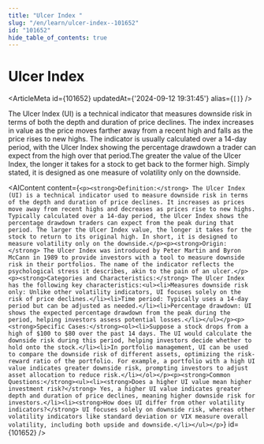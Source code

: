 ```yaml
---
title: "Ulcer Index "
slug: "/en/learn/ulcer-index--101652"
id: "101652"
hide_table_of_contents: true
---
```



# Ulcer Index 

<ArticleMeta id={101652} updatedAt={'2024-09-12 19:31:45'} alias={`[]`} />
<div className='border-solid border-b border-t-0 my-4 border-[var(--ifm-color-gray-300)]' />

The Ulcer Index (UI) is a technical indicator that measures downside risk in terms of both the depth and duration of price declines. The index increases in value as the price moves farther away from a recent high and falls as the price rises to new highs. The indicator is usually calculated over a 14-day period, with the Ulcer Index showing the percentage drawdown a trader can expect from the high over that period.The greater the value of the Ulcer Index, the longer it takes for a stock to get back to the former high. Simply stated, it is designed as one measure of volatility only on the downside.

<AIContent content={`<p><strong>Definition:</strong> The Ulcer Index (UI) is a technical indicator used to measure downside risk in terms of the depth and duration of price declines. It increases as prices move away from recent highs and decreases as prices rise to new highs. Typically calculated over a 14-day period, the Ulcer Index shows the percentage drawdown traders can expect from the peak during that period. The larger the Ulcer Index value, the longer it takes for the stock to return to its original high. In short, it is designed to measure volatility only on the downside.</p><p><strong>Origin:</strong> The Ulcer Index was introduced by Peter Martin and Byron McCann in 1989 to provide investors with a tool to measure downside risk in their portfolios. The name of the indicator reflects the psychological stress it describes, akin to the pain of an ulcer.</p><p><strong>Categories and Characteristics:</strong> The Ulcer Index has the following key characteristics:<ul><li>Measures downside risk only: Unlike other volatility indicators, UI focuses solely on the risk of price declines.</li><li>Time period: Typically uses a 14-day period but can be adjusted as needed.</li><li>Percentage drawdown: UI shows the expected percentage drawdown from the peak during the period, helping investors assess potential losses.</li></ul></p><p><strong>Specific Cases:</strong><ol><li>Suppose a stock drops from a high of $100 to $80 over the past 14 days. The UI would calculate the downside risk during this period, helping investors decide whether to hold onto the stock.</li><li>In portfolio management, UI can be used to compare the downside risk of different assets, optimizing the risk-reward ratio of the portfolio. For example, a portfolio with a high UI value indicates greater downside risk, prompting investors to adjust asset allocation to reduce risk.</li></ol></p><p><strong>Common Questions:</strong><ul><li><strong>Does a higher UI value mean higher investment risk?</strong> Yes, a higher UI value indicates greater depth and duration of price declines, meaning higher downside risk for investors.</li><li><strong>How does UI differ from other volatility indicators?</strong> UI focuses solely on downside risk, whereas other volatility indicators like standard deviation or VIX measure overall volatility, including both upside and downside.</li></ul></p>`} id={101652} />
